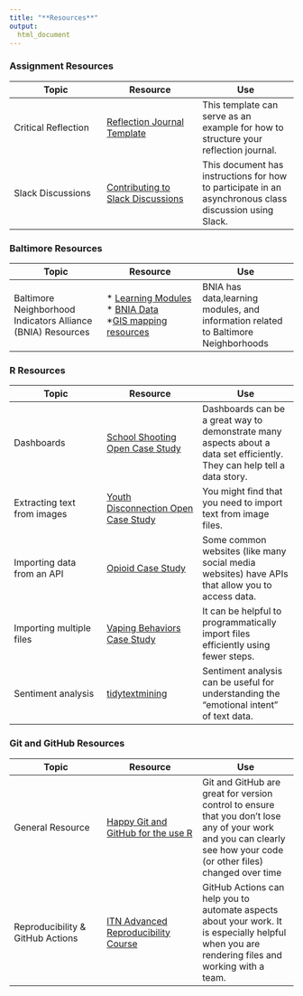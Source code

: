 ```yaml
---
title: "**Resources**"
output:
  html_document
---
```



### **Assignment Resources**

<div class = table_style>
|Topic| Resource| Use |
|-------------------|--------------------|--------------------|
|Critical Reflection| [Reflection Journal Template](https://docs.google.com/document/d/16FIPvK3MI3Jd_TKcGoklysANy1aqbkw7BjhlcJnFva8/edit?usp=sharing)| This template can serve as an example for how to structure your reflection journal.|
|Slack Discussions|[Contributing to Slack Discussions](https://docs.google.com/document/d/1Wh01tDp_JFbwE1EDRcONXfjFJIpuLNbcQJAW9W1ALbk/edit?usp=sharing)| This document has instructions for how to participate in an asynchronous class discussion using Slack.|
</div>

### **Baltimore Resources**
<div class = table_style>
|Topic| Resource| Use |
|-------------------|--------------------|--------------------|
|Baltimore Neighborhood Indicators Alliance (BNIA) Resources| * [Learning Modules](https://bniajfi.org/resources/learning-community/for-instructors/faculty-resources/downloads/) <br> * [BNIA Data](https://bniajfi.org/vital_signs/data_downloads/) <br> *[GIS mapping resources](https://mapping-bniajfi.opendata.arcgis.com/)| BNIA has data,learning modules, and information related to Baltimore Neighborhoods|

</div>


### **R Resources**

<div class = table_style>
|Topic| Resource| Use |
|-------------------|--------------------|--------------------|
|Dashboards| [School Shooting Open Case Study](https://www.opencasestudies.org/ocs-bp-school-shootings-dashboard/)| Dashboards can be a great way to demonstrate many aspects about a data set efficiently. They can help tell a data story. 
|Extracting text from images|[Youth Disconnection Open Case Study](https://www.opencasestudies.org/ocs-bp-youth-disconnection/)| You might  find that you need to import text from image files.|
|Importing data from an API|[Opioid Case Study](https://www.opencasestudies.org/ocs-bp-opioid-rural-urban/)| Some common websites (like many social media websites) have APIs that allow you to access data.|
|Importing multiple files| [Vaping Behaviors Case Study](https://www.opencasestudies.org/ocs-bp-vaping-case-study/#Data_Import)|It can be helpful to programmatically import files efficiently using fewer steps.|
|Sentiment analysis| [tidytextmining](https://www.tidytextmining.com/sentiment.html)| Sentiment analysis can be useful for understanding the "emotional intent" of text data.|
</div>

### **Git and GitHub Resources**

<div class = table_style>
|Topic| Resource| Use|
|-------------------|--------------------|--------------------|
|General Resource | [Happy Git and GitHub for the use R ](https://happygitwithr.com/)| Git and GitHub are great for version control to ensure that you don't lose any of your work and you can clearly see how your code (or other files) changed  over time|
|Reproducibility & GitHub Actions | [ITN Advanced Reproducibility Course ](https://jhudatascience.org/Adv_Reproducibility_in_Cancer_Informatics/)| GitHub Actions can help you to automate aspects about your work. It is especially helpful when you are rendering files and working with a team.|
</div>




 


